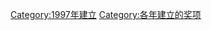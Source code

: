 {{cat topic in year| topic=建立的奖项|year=1997}}
[[Category:1997年建立|Category:1997年建立]]
[[Category:各年建立的奖项|Category:各年建立的奖项]]